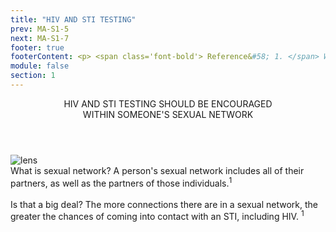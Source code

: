 ```yaml
---
title: "HIV AND STI TESTING"
prev: MA-S1-5
next: MA-S1-7
footer: true
footerContent: <p> <span class='font-bold'> Reference&#58; 1. </span> Wohlfeiler D,Potterat J. How Do Sexual Networks Affect HIV/STD Prevention? UCSF Center for AIDS Prevention Studies and AIDS Research Institute. April 2003. Accessed May 19, 2022. https://prevention.ucsf.edu/sites/prevention.ucsf.edu/files/networksFS.pdf</p>
module: false
section: 1
---
```


<Header>
  HIV AND STI TESTING SHOULD BE ENCOURAGED <br />
  WITHIN SOMEONE'S <span className="text-red">SEXUAL NETWORK</span>
</Header>
<SingleLayout>
  <DoubleLayout center>
    <div className="text-right">
      <Image
        className="text-right"
        src="/Group_138.svg"
        height={463}
        width={463}
        alt="lens"
      />
    </div>
    <div style={{ marginLeft: "30px" }}>
      <PP className="text-base 2xl:text-2xl font-sans text-[#707070] px-2">
        <span className="font-bold text-red text-left pb-0.5rem">
          What is sexual network?
        </span>
        A person's sexual network includes all of their partners, as well as the
        partners of those individuals.<sup>1</sup>
      </PP>
      <br />
      <br />
      <PP className="text-base 2xl:text-2xl font-sans text-[#707070] px-2">
        <span className="font-bold text-red text-left pb-0.5rem">
          Is that a big deal?
        </span>
        The more connections there are in a sexual network, the greater the chances
        of coming into contact with an STI, including HIV. <sup>1</sup>
      </PP>
    </div>
  </DoubleLayout>
</SingleLayout>
